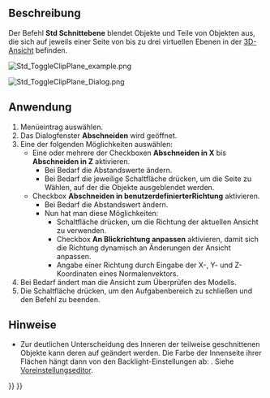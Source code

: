 <languages/>

{{Docnav/de
|[[Std_AxisCross/de|Achsenkreuz]]
|[[Part_SectionCut/de|Part Schnittansicht]]
|[[Std_View_Menu/de|Std Menü Ansicht]]
|IconL=Std_AxisCross.svg
|IconR=Part_SectionCut.svg
|IconC=Freecad.svg
}}

{{GuiCommand/de
|Name=Std ToggleClipPlane
|Name/de=Std Schnittebene
|MenuLocation=Ansicht → Schnittebene
|Workbenches=Alle
|SeeAlso=[[Part_SectionCut/de|Part Schnittansicht]]
}}

<span id="Description"></span>
==Beschreibung==

Der Befehl '''Std Schnittebene''' blendet Objekte und Teile von Objekten aus, die sich auf jeweils einer Seite von bis zu drei virtuellen Ebenen in der [[3D_view/de|3D-Ansicht]] befinden.

[[Image:Std_ToggleClipPlane_example.png]]
{{Caption|Ein beschnittenes, hohles Objekt}}

[[Image:Std_ToggleClipPlane_Dialog.png]]
{{Caption|Der Dialogbereich Clipping}}

<span id="Usage"></span>
==Anwendung==

# Menüeintrag {{MenuCommand|Ansicht → [[Image:Std_ToggleClipPlane.svg|16px]] Schnittebene}} auswählen.
# Das Dialogfenster '''Abschneiden''' wird geöffnet.
# Eine der folgenden Möglichkeiten auswählen:
#* Eine oder mehrere der Checkboxen '''Abschneiden in X''' bis '''Abschneiden in Z''' aktivieren.
#** Bei Bedarf die Abstandswerte ändern.
#** Bei Bedarf die jeweilige Schaltfläche {{Button|Flip}} drücken, um die Seite zu Wählen, auf der die Objekte ausgeblendet werden.
#* Checkbox '''Abschneiden in benutzerdefinierterRichtung''' aktivieren.
#** Bei Bedarf die Abstandswert ändern.
#** Nun hat man diese Möglichkeiten:
#*** Schaltfläche {{Button|Ansicht}} drücken, um die Richtung der aktuellen Ansicht zu verwenden.
#*** Checkbox '''An Blickrichtung anpassen''' aktivieren, damit sich die Richtung dynamisch an Änderungen der Ansicht anpassen.
#*** Angabe einer Richtung durch Eingabe der X-, Y- und Z-Koordinaten eines Normalenvektors.
# Bei Bedarf ändert man die Ansicht zum Überprüfen des Modells.
# Die Schaltfläche {{Button|Schließen}} drücken, um den Aufgabenbereich zu schließen und den Befehl zu beenden.

<span id="Notes"></span>
==Hinweise==

* Zur deutlichen Unterscheidung des Inneren der teilweise geschnittenen Objekte kann deren {{PropertyView/de|Lighting}} auf {{Value|One side}} geändert werden. Die Farbe der Innenseite ihrer Flächen hängt dann von den Backlight-Einstellungen ab: {{MenuCommand|Bearbeiten → Einstellungen... → Display → 3D View → Backlight color - Intensity}}. Siehe [[Preferences_Editor/de#3D-Ansicht|Voreinstellungseditor]].


{{Docnav/de
|[[Std_AxisCross/de|Achsenkreuz]]
|[[Part_SectionCut/de|Part Schnittansicht]]
|[[Std_View_Menu/de|Std Menü Ansicht]]
|IconL=Std_AxisCross.svg
|IconR=Part_SectionCut.svg
|IconC=Freecad.svg
}}

{{Std_Base_navi{{#translation:}}}}
{{Userdocnavi{{#translation:}}}}